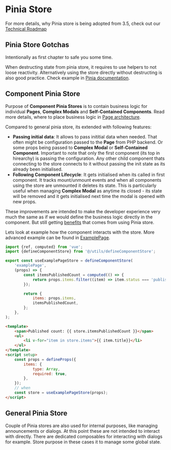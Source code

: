 
<Meta title="Guide/Pinia Store" />

# Pinia Store

For more details, why Pinia store is being adopted from 3.5, check out our [Technical Roadmap](?path=/docs/guide-technical-roadmap--docs#pinia-stores-35)

## Pinia Store Gotchas

Intentionally as first chapter to safe you some time.

When destructing state from pinia store, it requires to use helpers to not loose reactivity. Alternatively using the store directly without destructing is also good practice. Check example in [Pinia documentation](https://pinia.vuejs.org/core-concepts/#Destructuring-from-a-Store).

## Component Pinia Store

Purpose of **Component Pinia Stores** is to contain business logic for individual **Pages**, **Complex Modals** and **Self-Contained Components**. Read more details, where to place business logic in [Page architecture](?path=/docs/guide-page-architecture--docs#where-to-place-business-logic).

Compared to general pinia store, its extended with following features:

- **Passing initial data**: It allows to pass inititial data when needed. That often might be configuration passed to the **Page** from PHP backend. Or some props being passed to **Complex Modal** or **Self-Contained Component**. Important to note that only the first component (its top in hirearchy) is passing the configuration. Any other child component thats connecting to the store connects to it without passing the init state as its already been initialised.
- **Following Component Lifecycle**: It gets initialised when its called in first component. It tracks mount/unmount events and when all components using the store are unmounted it deletes its state. This is particularly useful when managing **Complex Modal** as anytime its closed - its state will be removed and it gets initialised next time the modal is opened with new props.

These improvements are intended to make the developer experience very much the same as if we would define the business logic directly in the component. But still getting [benefits](../?path=/docs/guide-technical-roadmap--docs#pinia-stores-35) that comes from using Pinia store.

Lets look at example how the component interacts with the store. More advanced example can be found in [ExamplePage](?path=/docs/pages-example--docs).

```javascript
import {ref, computed} from 'vue';
import {defineComponentStore} from '@/utils/defineComponentStore';

export const useExamplePageStore = defineComponentStore(
	'examplePage',
	(props) => {
		const itemsPublishedCount = computed(() => {
			return props.items.filter((item) => item.status === 'published').length;
		});

		return {
			items: props.items,
			itemsPublishedCount,
		};
	},
);
```

```html
<template>
	<span>Published count: {{ store.itemsPublishedCount }}</span>
	<ul>
		<li v-for="item in store.items">{{ item.title}}</li>
	</ul>
</template>
<script setup>
	const props = defineProps({
		items: {
			type: Array,
			required: true,
		},
	});
	// when
	const store = useExamplePageStore(props);
</script>
```

## General Pinia Store

Couple of Pinia stores are also used for internal purposes, like managing announcements or dialogs. At this point these are not intended to interact with directly. There are dedicated composables for interacting with dialogs for example. Store purpose in these cases it to manage some global state.
